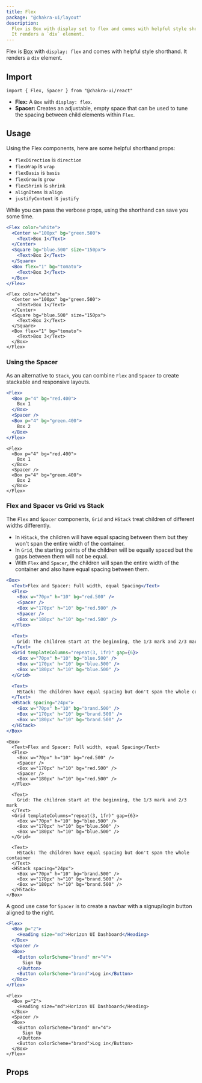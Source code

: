 ```yaml
---
title: Flex
package: "@chakra-ui/layout"
description:
  Flex is Box with display set to flex and comes with helpful style shorthand.
  It renders a `div` element.
---
```


Flex is [Box](/docs-horizon-ui-dashboard/docs/layout/box) with `display: flex`
and comes with helpful style shorthand. It renders a `div` element.

## Import

```tsx
import { Flex, Spacer } from "@chakra-ui/react"
```

- **Flex:** A `Box` with `display: flex`.
- **Spacer:** Creates an adjustable, empty space that can be used to tune the
  spacing between child elements within `Flex`.

## Usage

Using the Flex components, here are some helpful shorthand props:

- `flexDirection` is `direction`
- `flexWrap` is `wrap`
- `flexBasis` is `basis`
- `flexGrow` is `grow`
- `flexShrink` is `shrink`
- `alignItems` is `align`
- `justifyContent` is `justify`

While you can pass the verbose props, using the shorthand can save you some
time.

```jsx
<Flex color="white">
  <Center w="100px" bg="green.500">
    <Text>Box 1</Text>
  </Center>
  <Square bg="blue.500" size="150px">
    <Text>Box 2</Text>
  </Square>
  <Box flex="1" bg="tomato">
    <Text>Box 3</Text>
  </Box>
</Flex>
```

```tsx
<Flex color="white">
  <Center w="100px" bg="green.500">
    <Text>Box 1</Text>
  </Center>
  <Square bg="blue.500" size="150px">
    <Text>Box 2</Text>
  </Square>
  <Box flex="1" bg="tomato">
    <Text>Box 3</Text>
  </Box>
</Flex>
```

### Using the Spacer

As an alternative to `Stack`, you can combine `Flex` and `Spacer` to create
stackable and responsive layouts.

```jsx
<Flex>
  <Box p="4" bg="red.400">
    Box 1
  </Box>
  <Spacer />
  <Box p="4" bg="green.400">
    Box 2
  </Box>
</Flex>
```

```tsx
<Flex>
  <Box p="4" bg="red.400">
    Box 1
  </Box>
  <Spacer />
  <Box p="4" bg="green.400">
    Box 2
  </Box>
</Flex>
```

### Flex and Spacer vs Grid vs Stack

The `Flex` and `Spacer` components, `Grid` and `HStack` treat children of
different widths differently.

- In `HStack`, the children will have equal spacing between them but they won't
  span the entire width of the container.
- In `Grid`, the starting points of the children will be equally spaced but the
  gaps between them will not be equal.
- With `Flex` and `Spacer`, the children will span the entire width of the
  container and also have equal spacing between them.

```jsx
<Box>
  <Text>Flex and Spacer: Full width, equal Spacing</Text>
  <Flex>
    <Box w="70px" h="10" bg="red.500" />
    <Spacer />
    <Box w="170px" h="10" bg="red.500" />
    <Spacer />
    <Box w="180px" h="10" bg="red.500" />
  </Flex>

  <Text>
    Grid: The children start at the beginning, the 1/3 mark and 2/3 mark
  </Text>
  <Grid templateColumns="repeat(3, 1fr)" gap={6}>
    <Box w="70px" h="10" bg="blue.500" />
    <Box w="170px" h="10" bg="blue.500" />
    <Box w="180px" h="10" bg="blue.500" />
  </Grid>

  <Text>
    HStack: The children have equal spacing but don't span the whole container
  </Text>
  <HStack spacing="24px">
    <Box w="70px" h="10" bg="brand.500" />
    <Box w="170px" h="10" bg="brand.500" />
    <Box w="180px" h="10" bg="brand.500" />
  </HStack>
</Box>
```

```tsx
<Box>
  <Text>Flex and Spacer: Full width, equal Spacing</Text>
  <Flex>
    <Box w="70px" h="10" bg="red.500" />
    <Spacer />
    <Box w="170px" h="10" bg="red.500" />
    <Spacer />
    <Box w="180px" h="10" bg="red.500" />
  </Flex>

  <Text>
    Grid: The children start at the beginning, the 1/3 mark and 2/3 mark
  </Text>
  <Grid templateColumns="repeat(3, 1fr)" gap={6}>
    <Box w="70px" h="10" bg="blue.500" />
    <Box w="170px" h="10" bg="blue.500" />
    <Box w="180px" h="10" bg="blue.500" />
  </Grid>

  <Text>
    HStack: The children have equal spacing but don't span the whole container
  </Text>
  <HStack spacing="24px">
    <Box w="70px" h="10" bg="brand.500" />
    <Box w="170px" h="10" bg="brand.500" />
    <Box w="180px" h="10" bg="brand.500" />
  </HStack>
</Box>
```

A good use case for `Spacer` is to create a navbar with a signup/login button
aligned to the right.

```jsx
<Flex>
  <Box p="2">
    <Heading size="md">Horizon UI Dashboard</Heading>
  </Box>
  <Spacer />
  <Box>
    <Button colorScheme="brand" mr="4">
      Sign Up
    </Button>
    <Button colorScheme="brand">Log in</Button>
  </Box>
</Flex>
```

```tsx
<Flex>
  <Box p="2">
    <Heading size="md">Horizon UI Dashboard</Heading>
  </Box>
  <Spacer />
  <Box>
    <Button colorScheme="brand" mr="4">
      Sign Up
    </Button>
    <Button colorScheme="brand">Log in</Button>
  </Box>
</Flex>
```

## Props

<PropsTable of="Flex" />

